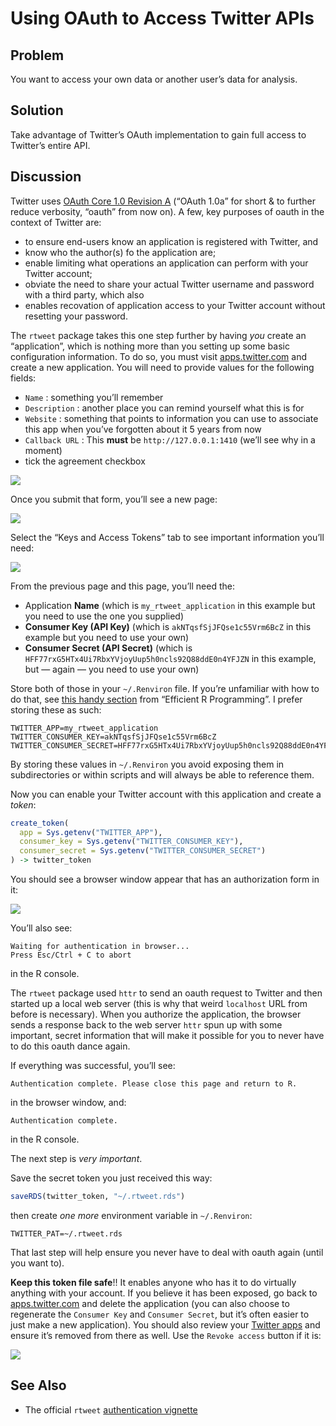 # Using OAuth to Access Twitter APIs

## Problem

You want to access your own data or another user’s data for analysis.

## Solution

Take advantage of Twitter’s OAuth implementation to gain full access to Twitter’s entire API.

## Discussion

Twitter uses [OAuth Core 1.0 Revision A](https://oauth.net/core/1.0a/) ("OAuth 1.0a" for short & to further reduce verbosity, "oauth" from now on). A few, key purposes of oauth in the context of Twitter are:

- to ensure end-users know an application is registered with Twitter, and
- know who the author(s) fo the application are;
- enable limiting what operations an application can perform with your Twitter account;
- obviate the need to share your actual Twitter username and password with a third party, which also 
- enables recovation of application access to your Twitter account without resetting your password.

The `rtweet` package takes this one step further by having _you_ create an "application", which is nothing more than you setting up some basic configuration information. To do so, you must visit [apps.twitter.com](https://apps.twitter.com/) and create a new application. You will need to provide values for the following fields:

- `Name` : something you'll remember 
- `Description` : another place you can remind yourself what this is for
- `Website` : something that points to information you can use to associate this app when you've forgotten about it 5 years from now
- `Callback URL` : This **must** be `http://127.0.0.1:1410` (we'll see why in a moment)
- tick the agreement checkbox

![](figures/01-01-twitter-app.png)

Once you submit that form, you'll see a new page:

![](figures/01-02-twitter-app-tokens.png)

Select the "Keys and Access Tokens" tab to see important information you'll need:

![](figures/01-03-twitter-app-tokens-2.png)

From the previous page and this page, you'll need the:

- Application **Name** (which is `my_rtweet_application` in this example but you need to use the one you supplied)
- **Consumer Key (API Key)** (which is `akNTqsfSjJFQse1c55Vrm6BcZ` in this example but you need to use your own)
- **Consumer Secret (API Secret)** (which is `HFF77rxG5HTx4Ui7RbxYVjoyUup5h0ncls92Q88ddE0n4YFJZN` in this example, but --- again --- you need to use your own)

Store both of those in your `~/.Renviron` file. If you're unfamiliar with how to do that, see [this handy section](https://csgillespie.github.io/efficientR/3-3-r-startup.html#renviron) from "Efficient R Programming". I prefer storing these as such:

```
TWITTER_APP=my_rtweet_application
TWITTER_CONSUMER_KEY=akNTqsfSjJFQse1c55Vrm6BcZ
TWITTER_CONSUMER_SECRET=HFF77rxG5HTx4Ui7RbxYVjoyUup5h0ncls92Q88ddE0n4YFJZN
```

By storing these values in `~/.Renviron` you avoid exposing them in subdirectories or within scripts and will always be able to reference them.

Now you can enable your Twitter account with this application and create a _token_:

```{r eval=FALSE}
create_token(
  app = Sys.getenv("TWITTER_APP"),
  consumer_key = Sys.getenv("TWITTER_CONSUMER_KEY"),
  consumer_secret = Sys.getenv("TWITTER_CONSUMER_SECRET")
) -> twitter_token
```

You should see a browser window appear that has an authorization form in it:

![](figures/01-04-authorize.png)

You'll also see:

```
Waiting for authentication in browser...
Press Esc/Ctrl + C to abort
```

in the R console.

The `rtweet` package used `httr` to send an oauth request to Twitter and then started up a local web server (this is why that weird `localhost` URL from before is necessary). When you authorize the application, the browser sends a response back to the web server `httr` spun up with some important, secret information that will make it possible for you to never have to do this oauth dance again.

If everything was successful, you'll see:

```
Authentication complete. Please close this page and return to R.
```

in the browser window, and:

```
Authentication complete.
```

in the R console.

The next step is _very important_.

Save the secret token you just received this way:

```{r eval=FALSE}
saveRDS(twitter_token, "~/.rtweet.rds")
```

then create _one more_ environment variable in `~/.Renviron`:

```
TWITTER_PAT=~/.rtweet.rds
```

That last step will help ensure you never have to deal with oauth again (until you want to).

**Keep this token file safe**!! It enables anyone who has it to do virtually anything with your account. If you believe it has been exposed, go back to [apps.twitter.com](https://apps.twitter.com/) and delete the application (you can also choose to regenerate the `Consumer Key` and `Consumer Secret`, but it's often easier to just make a new application). You should also review your [Twitter apps](https://twitter.com/settings/applications) and ensure it's removed from there as well. Use the `Revoke access` button if it is:

![](figures/01-05-revoke.png)


## See Also

- The official `rtweet` [authentication vignette](http://rtweet.info/articles/auth.html)